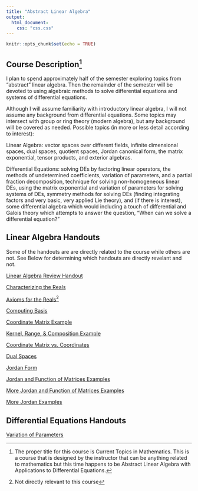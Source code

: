 ```yaml
---
title: "Abstract Linear Algebra"
output:
  html_document:
    css: "css.css"
---
```


```r
knitr::opts_chunk$set(echo = TRUE)
```

## Course Description^[The proper title for this course is Current Topics in Mathematics. This is a course that is designed by the instructor that can be anything related to mathematics but this time happens to be Abstract Linear Algebra with Applications to Differential Equations.]

I plan to spend approximately half of the semester exploring topics from "abstract" linear algebra. Then the remainder of the semester will be devoted to using algebraic methods to solve differential equations and systems of differential equations. 

Although I will assume familiarity with introductory linear algebra, I will not assume any background from differential equations. Some topics may intersect with group or ring theory (modern algebra), but any background will be covered as needed. Possible topics (in more or less detail according to interest):

Linear Algebra: vector spaces over different fields, infinite dimensional spaces, dual spaces, quotient spaces, Jordan canonical form, the matrix exponential, tensor products, and exterior algebras.

Differential Equations: solving DEs by factoring linear operators, the methods of undetermined coefficients, variation of parameters, and a partial fraction decomposition, technique for solving non-homogeneous linear DEs, using the matrix exponential and variation of parameters for solving systems of DEs, symmetry methods for solving DEs (finding integrating factors and very basic, very applied Lie theory), and (if there is interest), some differential algebra which would including a touch of differential and Galois theory which attempts to answer the question, "When can we solve a differential equation?"

## Linear Algebra Handouts

Some of the handouts are are directly related to the course while others are not. See Below for determining which handouts are directly revelant and not. 

[Linear Algebra Review Handout](https://billcookmath.com/courses/math5230-fall2016/math5230-RREF.pdf)

[Characterizing the Reals](https://billcookmath.com/courses/math4010-spring2018/math4010-spring2018-characterizing_reals.pdf)

[Axioms for the Reals](https://billcookmath.com/courses/math3220-spring2019/math3220-spring2019-real_axioms.pdf)^[Not directly relevant to this course]

[Computing Basis](https://billcookmath.com/courses/math5230-fall2016/math2240-fall2012-bases.pdf)

[Coordinate Matrix Example](https://billcookmath.com/courses/math5230-fall2016/math5230-fall2016-coordinate_matrix.pdf)

[Kernel, Range, & Composition Example](https://billcookmath.com/courses/math5230-fall2016/math5230-fall2016-Kernel_Range_Composition.pdf)

[Coordinate Matrix vs. Coordinates](https://billcookmath.com/courses/math5230-fall2016/math5230-fall2016-coordinate_transform.pdf)

[Dual Spaces](https://billcookmath.com/courses/math4010-spring2022/math4010-spring2022-dual.pdf)

[Jordan Form](https://billcookmath.com/courses/math4010-spring2022/math4010-spring2022-Jordan.pdf)

[Jordan and Function of Matrices Examples](https://billcookmath.com/courses/math4010-spring2022/math4010-spring2022-Jordan_examples.pdf)

[More Jordan and Function of Matrices Examples](https://billcookmath.com/courses/math3510-spring2013/math3510-exp_sqrt_examples.pdf)

[More Jordan Examples](https://billcookmath.com/courses/math3510-spring2013/math3510-spring2013-Jordan_form.pdf)


## Differential Equations Handouts

[Variation of Parameters](https://billcookmath.com/courses/math4010-spring2022/math4010-spring2022-variation.pdf)





